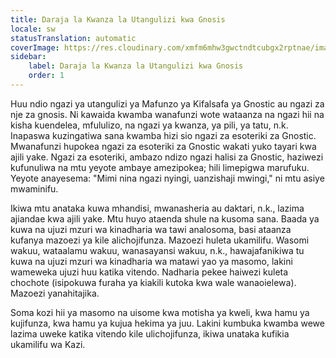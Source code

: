```yaml
---
title: Daraja la Kwanza la Utangulizi kwa Gnosis
locale: sw
statusTranslation: automatic
coverImage: https://res.cloudinary.com/xmfm6mhw3gwctndtcubgx2rptnae/image/upload/v1741354450/small_cover_introduccion_a_la_gnosis_57a3fc8d72.webp
sidebar:
    label: Daraja la Kwanza la Utangulizi kwa Gnosis
    order: 1
---
```

Huu ndio ngazi ya utangulizi ya Mafunzo ya Kifalsafa ya Gnostic au ngazi za nje za gnosis. Ni kawaida kwamba wanafunzi wote wataanza na ngazi hii na kisha kuendelea, mfululizo, na ngazi ya kwanza, ya pili, ya tatu, n.k. Inapaswa kuzingatiwa sana kwamba hizi sio ngazi za esoteriki za Gnostic. Mwanafunzi hupokea ngazi za esoteriki za Gnostic wakati yuko tayari kwa ajili yake. Ngazi za esoteriki, ambazo ndizo ngazi halisi za Gnostic, haziwezi kufunuliwa na mtu yeyote ambaye amezipokea; hili limepigwa marufuku. Yeyote anayesema: "Mimi nina ngazi nyingi, uanzishaji mwingi," ni mtu asiye mwaminifu.

Ikiwa mtu anataka kuwa mhandisi, mwanasheria au daktari, n.k., lazima ajiandae kwa ajili yake. Mtu huyo ataenda shule na kusoma sana. Baada ya kuwa na ujuzi mzuri wa kinadharia wa tawi analosoma, basi ataanza kufanya mazoezi ya kile alichojifunza. Mazoezi huleta ukamilifu. Wasomi wakuu, wataalamu wakuu, wanasayansi wakuu, n.k., hawajafanikiwa tu kuwa na ujuzi mzuri wa kinadharia wa matawi yao ya masomo, lakini wameweka ujuzi huu katika vitendo. Nadharia pekee haiwezi kuleta chochote (isipokuwa furaha ya kiakili kutoka kwa wale wanaoielewa). Mazoezi yanahitajika.

Soma kozi hii ya masomo na uisome kwa motisha ya kweli, kwa hamu ya kujifunza, kwa hamu ya kujua hekima ya juu. Lakini kumbuka kwamba wewe lazima uweke katika vitendo kile ulichojifunza, ikiwa unataka kufikia ukamilifu wa Kazi.
